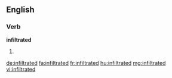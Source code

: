 ==English==

===Verb===
'''infiltrated'''

# {{en-past of|infiltrate}}

[[de:infiltrated]]
[[fa:infiltrated]]
[[fr:infiltrated]]
[[hu:infiltrated]]
[[mg:infiltrated]]
[[vi:infiltrated]]